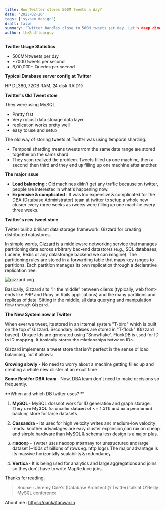 ```yaml
---
title: How Twitter stores 500M tweets a day?
date: '2021-02-26'
tags: ['system design']
draft: false
summary: 'Twitter handles close to 500M tweets per day. Let's deep dive into the architecture behind storage engines at twitter.'
author: the2ndfloorguy
---
```


**Twitter Usage Statistics**

- 500MN tweets per day 
- ~7000 tweets per second
- 8,00,000+ Queries per second

**Typical Database server config at Twitter** 

HP DL380, 72GB RAM, 24 disk RAID10

**Twitter's Old Tweet store**

They were using MySQL.

- Pretty fast
- Very robust data storage data layer
- replication works pretty well
- easy to use and setup

The old way of storing tweets at Twitter was using temporal sharding. 

- Temporal sharding means tweets from the same date range are stored together on the same shard
- They soon realized the problem. Tweets filled up one machine, then a second, then third and they end up filling up one machine after another.

**The major issue** 

- **Load balancing** : Old machines didn't get any traffic because on twitter, people are interested in what's happening now.  
- **Expensive & complicated** : It was too expensive & complicated for the DBA (Database Administrator) team at twitter to setup a whole new cluster every three weeks as tweets were filling up one machine every three weeks.

**Twitter's new tweet store**

Twitter built a brilliant data storage framework, Gizzard for creating distributed datastores. 

In simple words,  [Gizzard](https://blog.twitter.com/engineering/en_us/a/2010/introducing-gizzard-a-framework-for-creating-distributed-datastores.html) is a middleware networking service that manages partitioning data across arbitrary backend datastores (e.g., SQL databases, Lucene, Redis or any datastorage backend we can imagine). The partitioning rules are stored in a forwarding table that maps key ranges to partitions. Each partition manages its own replication through a declarative replication tree.

![gizzard.png](https://cdn.hashnode.com/res/hashnode/image/upload/v1614260323012/ETZ3X3U7m.png)

Basically, Gizzard sits “in the middle” between clients (typically, web front-ends like PHP and Ruby on Rails applications) and the many partitions and replicas of data. Sitting in the middle, all data querying and manipulation flow through Gizzard.

**The New System now at Twitter**

When ever we tweet, its stored in an internal system "T-bird" which is built on the top of Gizzard. Secondary indexes are stored in "T-flock" (Gizzard based). Unique Ids are generated using "Snowflake". FlockDB is used for ID to ID mapping. It basically stores the relationships between IDs.

Gizzard implements a tweet store that isn't perfect in the sense of load balancing, but it allows: 

**Growing slowly** - No need to worry about a machine getting filled up and creating a whole new cluster at an exact time

**Some Rest for DBA team** - Now, DBA team don't need to make decisions so frequently. 

**When and which DB twitter uses? **

1. **MySQL** - MySQL doesnot work for ID generation and graph storage. They use MySQL for smaller dataset of <= 1.5TB and as a permanent backing store for large datasets 

2. **Cassandra** - Its used for high velocity writes and medium-low velocity reads. Another advantages are easy cluster expansion,can run on cheap and simple hardware than MySQL & schema less design is a major plus.

3. **Hadoop** - Twitter uses hadoop internally for unstructured and large dataset (~100s of billions of rows eg. http logs). The major advantage is its massive horizontally scalability & redundancy.

4. **Vertica** - It is being used for analytics and large aggregations and joins so they don't have to write MapReduce jobs. 

Thanks for reading.

> Source : Jeremy Cole's (Database Architect @ Twitter) talk at O'Reilly MySQL conference

About me : https://pankajtanwar.in